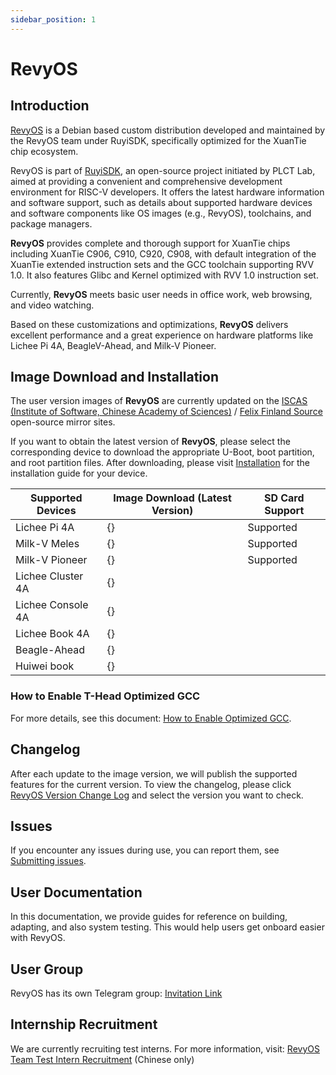 ```yaml
---
sidebar_position: 1
---
```




# RevyOS

## Introduction

[RevyOS](https://github.com/revyos) is a Debian based custom distribution developed and maintained by the RevyOS team under RuyiSDK, specifically optimized for the XuanTie chip ecosystem.

RevyOS is part of [RuyiSDK](https://github.com/ruyisdk), an open-source project initiated by PLCT Lab, aimed at providing a convenient and comprehensive development environment for RISC-V developers. It offers the latest hardware information and software support, such as details about supported hardware devices and software components like OS images (e.g., RevyOS), toolchains, and package managers.

__RevyOS__ provides complete and thorough support for XuanTie chips including XuanTie C906, C910, C920, C908, with default integration of the XuanTie extended instruction sets and the GCC toolchain supporting RVV 1.0. It also features Glibc and Kernel optimized with RVV 1.0 instruction set.

Currently, __RevyOS__ meets basic user needs in office work, web browsing, and video watching.

Based on these customizations and optimizations, __RevyOS__ delivers excellent performance and a great experience on hardware platforms like Lichee Pi 4A, BeagleV-Ahead, and Milk-V Pioneer.

## Image Download and Installation

The user version images of __RevyOS__ are currently updated on the [ISCAS (Institute of Software, Chinese Academy of Sciences)](https://mirror.iscas.ac.cn/revyos) / [Felix Finland Source](https://mirrors.felixc.at/revyos/) open-source mirror sites.

If you want to obtain the latest version of __RevyOS__, please select the corresponding device to download the appropriate U-Boot, boot partition, and root partition files. After downloading, please visit [Installation](./Installation/intro) for the installation guide for your device.

| Supported Devices | Image Download (Latest Version)  | SD Card Support |
| ----------------- | -------------------------------------------------------------------------------- | --------- |
| Lichee Pi 4A      | {<DownloadLink device="Lichee Pi 4A" />}      | Supported       |
| Milk-V Meles      | {<DownloadLink device="Milk-V Meles" />}      | Supported       |
| Milk-V Pioneer    | {<DownloadLink device="Milk-V Pioneer" />}    | Supported       |
| Lichee Cluster 4A | {<DownloadLink device="Lichee Cluster 4A" />} |           |
| Lichee Console 4A | {<DownloadLink device="Lichee Console 4A" />} |           |
| Lichee Book 4A    | {<DownloadLink device="Lichee Book 4A" />}    |           |
| Beagle-Ahead      | {<DownloadLink device="Beagle-Ahead" />}      |           |
| Huiwei book       | {<DownloadLink device="Huiwei book" />}       |           |

### How to Enable T-Head Optimized GCC

For more details, see this document: [How to Enable Optimized GCC](build/debian/enable_optimization_gcc.md).

## Changelog

After each update to the image version, we will publish the supported features for the current version. To view the changelog, please click [RevyOS Version Change Log](./changelog/changelog-index.md) and select the version you want to check.

## Issues

If you encounter any issues during use, you can report them, see [Submitting issues](./issue.md).

## User Documentation

In this documentation, we provide guides for reference on building, adapting, and also system testing. This would help users get onboard easier with RevyOS.

## User Group

RevyOS has its own Telegram group: [Invitation Link](https://t.me/+Pi6px22-OsUxM2M1)

## Internship Recruitment

We are currently recruiting test interns. For more information, visit: [RevyOS Team Test Intern Recruitment](https://github.com/plctlab/weloveinterns/blob/master/open-internships.md#j143-revyos%E5%B0%8F%E9%98%9F%E6%B5%8B%E8%AF%95%E5%AE%9E%E4%B9%A0%E7%94%9F20241111%E5%BC%80%E6%94%BE100%E5%90%8D) (Chinese only)